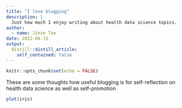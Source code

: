 ```yaml
---
title: "I love blogging"
description: |
  Just how much I enjoy writing about health data science topics.
author:
  - name: Jinze Tao
date: 2022-06-15
output:
  distill::distill_article:
    self_contained: false
---
```



```r
knitr::opts_chunk$set(echo = FALSE)
```

These are some thoughts how useful blogging is for self-reflection on health data science as well as self-promotion

```r
plot(iris)
```

